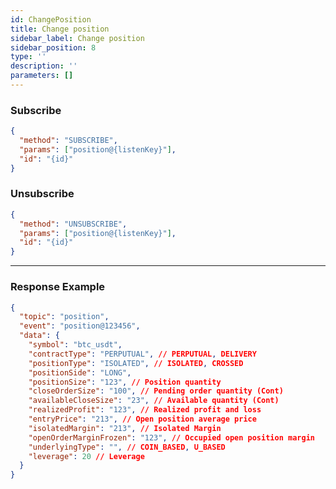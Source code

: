 ```yaml
---
id: ChangePosition
title: Change position
sidebar_label: Change position
sidebar_position: 8
type: ''
description: ''
parameters: []
---
```


### Subscribe

```json title="Subscribe"
{
  "method": "SUBSCRIBE",
  "params": ["position@{listenKey}"],
  "id": "{id}"
}
```

### Unsubscribe

```json title="Unsubscribe"
{
  "method": "UNSUBSCRIBE",
  "params": ["position@{listenKey}"],
  "id": "{id}"
}
```

---

### Response Example

```json title="Response"
{
  "topic": "position",
  "event": "position@123456",
  "data": {
    "symbol": "btc_usdt",
    "contractType": "PERPUTUAL", // PERPUTUAL, DELIVERY
    "positionType": "ISOLATED", // ISOLATED, CROSSED
    "positionSide": "LONG",
    "positionSize": "123", // Position quantity
    "closeOrderSize": "100", // Pending order quantity (Cont)
    "availableCloseSize": "23", // Available quantity (Cont)
    "realizedProfit": "123", // Realized profit and loss
    "entryPrice": "213", // Open position average price
    "isolatedMargin": "213", // Isolated Margin
    "openOrderMarginFrozen": "123", // Occupied open position margin
    "underlyingType": "", // COIN_BASED, U_BASED
    "leverage": 20 // Leverage
  }
}
```
